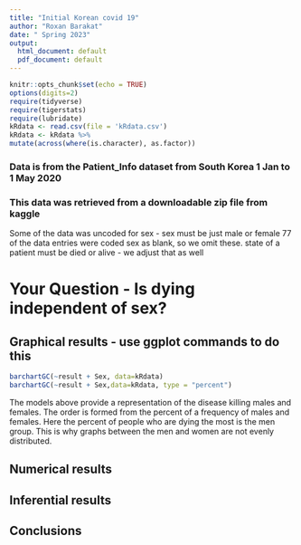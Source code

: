 ```yaml
---
title: "Initial Korean covid 19"
author: "Roxan Barakat"
date: " Spring 2023"
output:
  html_document: default
  pdf_document: default
---
```


```r
knitr::opts_chunk$set(echo = TRUE)
options(digits=2)
require(tidyverse)
require(tigerstats)
require(lubridate)
kRdata <- read.csv(file = 'kRdata.csv')
kRdata <- kRdata %>%
mutate(across(where(is.character), as.factor))

```
### Data is from the Patient_Info dataset from South Korea 1 Jan to 1 May 2020
### This data was retrieved from a downloadable zip file from kaggle

Some of the data was uncoded for sex - sex must be just male or female
77 of the data entries were coded sex  as blank, so we omit these.
state of a patient must be died or alive - we adjust that as well   
  
# Your Question - Is dying independent of sex?






## Graphical results - use ggplot commands to do this  
```r
barchartGC(~result + Sex, data=kRdata)
barchartGC(~result + Sex,data=kRdata, type = "percent")
```
The models above provide a representation of the disease killing males and females. The order is formed from the percent of a frequency of males and females. Here the percent of people who are dying the most is the men group. This is why graphs between the men and women are not evenly distributed. 

## Numerical results


## Inferential results 




## Conclusions


